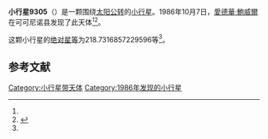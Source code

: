 {{Infobox planet
| bgcolour = #FFFFC0
| name = 9305 Hazard
| symbol = 
| image = 
| caption = 
| discovery = yes
| discovery_ref = 
| discoverer = [[愛德華·鮑威爾|愛德華·鮑威爾]]
| discovery_site = [[可可尼诺县|可可尼诺县]] 
| discovered = 1986年10月7日
| designations = yes
| mp_name = 
| named_after = 
| alt_names = 1986 TR1/ 1998 FG70
| mp_category = [[主带小行星|主带小行星]]
| orbit_ref = <ref name="a">[http://ssd.jpl.nasa.gov/sbdb.cgi?sstr=9305 9305 Hazard] {{Wayback|url=http://ssd.jpl.nasa.gov/sbdb.cgi?sstr=9305 |date=20201124035031 }}，小行星數據庫瀏覽器（JPL Small-Body Database Browser）－[[美国国家航空航天局|美国国家航空航天局]]喷气推进实验室</ref>
| epoch = 2456400.5 (2013年4月18日更新)
| aphelion = {{convert|2.543733518833157|AU|km|3|abbr=on|lk=out}}
| perihelion = {{convert|1.784825046328395|AU|km|3|abbr=on}}
| semimajor = {{convert|2.164279282580776|AU|km|3|abbr=on}}
| eccentricity = 0.175325911
| period = 1162.969648 [[日|日]]<br />3.18[[儒略年|儒略年]]
| avg_speed = 
| inclination = 3.705732872882379
| asc_node = 100.8685795921315
| mean_anomaly = 
| arg_peri = 218.7316857229596
| satellites = 
| physical_characteristics = yes
| dimensions = 
| mass = 
| density = 
| surface_grav = 
| escape_velocity = 
| sidereal_day = 
| axial_tilt = 
| pole_ecliptic_lat = 
| pole_ecliptic_lon = 
| albedo = 
| temperatures= 
| temp_name1 = 
| mean_temp_1 = 
| max_temp_1 = 
| temp_name2 = 
| max_temp_2 = 
| spectral_type = 
| abs_magnitude = 218.7316857229596
}}

'''小行星9305'''（{{lang-en|9305 Hazard}}）是一颗围绕[[太阳|太阳]][[公转|公转]]的[[小行星|小行星]]。1986年10月7日，[[愛德華·鮑威爾|愛德華·鮑威爾]]在可可尼诺县发现了此天体<ref name="a" /><ref>{{cite news|title=小行星列表|url=http://cfa-www.harvard.edu/iau/lists/NumberedMPs.txt|accessdate=2013-07-08|newspaper=哈佛大学|archive-date=2008-05-17|archive-url=https://web.archive.org/web/20080517010638/http://cfa-www.harvard.edu/iau/lists/NumberedMPs.txt|dead-url=no}}</ref>。

这颗小行星的[[绝对星等|绝对星等]]为218.7316857229596等<ref name="a" />。

==参考文献==
{{reflist}}
{{Minor Planet Number|[[小行星9304|小行星9304]]|[[小行星9306|小行星9306]]}}

{{小天体}}

[[Category:小行星带天体|Category:小行星带天体]]
[[Category:1986年发现的小行星|Category:1986年发现的小行星]]

{{asteroid-stub}}